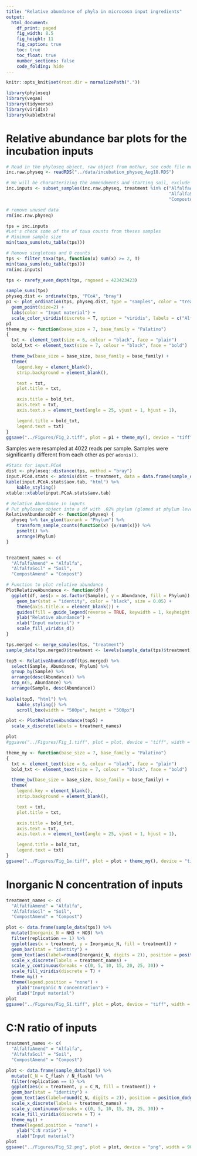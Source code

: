 ```yaml
---
title: "Relative abundance of phyla in microcosm input ingredients"
output:
  html_document:
    df_print: paged
    fig_width: 8.5
    fig_height: 11
    fig_caption: true
    toc: true
    toc_float: true
    number_sections: false
    code_folding: hide
---
```

```r
knitr::opts_knit$set(root.dir = normalizePath("."))
```
```r
library(phyloseq)
library(vegan)
library(tidyverse)
library(viridis)
library(kableExtra)
```
# Relative abundance bar plots for the incubation inputs
```r
# Read in the phyloseq object, raw object from mothur, see code file mothur_to_phyloseq.R
inc.raw.physeq <- readRDS("../data/incubation_physeq_Aug18.RDS")

# We will be characterizing the ammendments and starting soil, exclude all else
inc.inputs <- subset_samples(inc.raw.physeq, treatment %in% c("AlfalfaAmend", 
                                                              "AlfalfaSoil",
                                                              "CompostAmend"))

# remove unused data
rm(inc.raw.physeq)
```
```r
tps = inc.inputs
#Let's check some of the of taxa counts from theses samples
# Minimum sample size
min(taxa_sums(otu_table(tps)))
```
```r
# Remove singletons and 0 counts
tps <- filter_taxa(tps, function(x) sum(x) >= 2, T)
min(taxa_sums(otu_table(tps)))
rm(inc.inputs)
```
```r
tps <- rarefy_even_depth(tps, rngseed = 423423423) 
```
```r
sample_sums(tps)
physeq.dist <- ordinate(tps, "PCoA", "bray")
p1 <- plot_ordination(tps, physeq.dist, type = "samples", color = "treatment") +
  geom_point(size=2) +
  labs(color = "Input material") +
  scale_color_viridis(discrete = T, option = "viridis", labels = c("Alfalfa", "Soil", "Compost")) + ggplot2::theme_bw()
p1
theme_my <- function(base_size = 7, base_family = "Palatino")
{
  txt <- element_text(size = 6, colour = "black", face = "plain")
  bold_txt <- element_text(size = 7, colour = "black", face = "bold")

  theme_bw(base_size = base_size, base_family = base_family) +
  theme(
    legend.key = element_blank(), 
    strip.background = element_blank(), 

    text = txt, 
    plot.title = txt, 

    axis.title = bold_txt, 
    axis.text = txt,
    axis.text.x = element_text(angle = 25, vjust = 1, hjust = 1),

    legend.title = bold_txt, 
    legend.text = txt) 
}
ggsave("../Figures/Fig_2.tiff", plot = p1 + theme_my(), device = "tiff", width = 90, height = 90, units = "mm", dpi = 500)
```

Samples were resampled at 4022 reads per sample. Samples were significantly different from each other as per `adonis()`.

```r
#Stats for input.PCoA
dist <- phyloseq::distance(tps, method = "bray")
input.PCoA.stats <- adonis(dist ~ treatment, data = data.frame(sample_data(tps)))
kable(input.PCoA.stats$aov.tab, "html") %>%
    kable_styling()
xtable::xtable(input.PCoA.stats$aov.tab)
```
```r
# Relative Abundance in inputs
# Put phyloseq object into a df with .02% phylum (glomed at phylum level)
RelativeAbundanceDf <- function(physeq) {
  physeq %>% tax_glom(taxrank = "Phylum") %>% 
    transform_sample_counts(function(x) {x/sum(x)}) %>% 
    psmelt() %>% 
    arrange(Phylum)
}


treatment_names <- c(
  "AlfalfaAmend" = "Alfalfa",
  "AlfalfaSoil" = "Soil",
  "CompostAmend" = "Compost")

# Function to plot relative abundance
PlotRelativeAbundance <- function(df) {
  ggplot(df, aes(x = as.factor(Sample), y = Abundance, fill = Phylum)) +
    geom_bar(stat = "identity", color = "black", size = 0.05) +
    theme(axis.title.x = element_blank()) + 
    guides(fill = guide_legend(reverse = TRUE, keywidth = 1, keyheight = 1)) + 
    ylab("Relative abundance") +
    xlab("Input material") +
    scale_fill_viridis_d()
}

tps.merged <- merge_samples(tps, "treatment")
sample_data(tps.merged)$treatment <- levels(sample_data(tps)$treatment)

top5 <- RelativeAbundanceDf(tps.merged) %>%
  select(Sample, Abundance, Phylum) %>%
  group_by(Sample) %>%
  arrange(desc(Abundance)) %>%
  top_n(5, Abundance) %>%
  arrange(Sample, desc(Abundance))
  
kable(top5, "html") %>%
    kable_styling() %>%
    scroll_box(width = "500px", height = "500px")  
```
```r
plot <- PlotRelativeAbundance(top5) +
  scale_x_discrete(labels = treatment_names) 

plot
#ggsave("../Figures/Fig_1.tiff", plot = plot, device = "tiff", width = 90, height = 180, units = "mm", dpi = 500)
```
```r
theme_my <- function(base_size = 7, base_family = "Palatino")
{
  txt <- element_text(size = 6, colour = "black", face = "plain")
  bold_txt <- element_text(size = 7, colour = "black", face = "bold")

  theme_bw(base_size = base_size, base_family = base_family) +
  theme(
    legend.key = element_blank(), 
    strip.background = element_blank(), 

    text = txt, 
    plot.title = txt, 

    axis.title = bold_txt, 
    axis.text = txt,
    axis.text.x = element_text(angle = 25, vjust = 1, hjust = 1),

    legend.title = bold_txt, 
    legend.text = txt) 
}
ggsave("../Figures/Fig_1a.tiff", plot = plot + theme_my(), device = "tiff", width = 90, height = 90, units = "mm", dpi = 500)
```
# Inorganic N concentration of inputs
```r
treatment_names <- c(
  "AlfalfaAmend" = "Alfalfa",
  "AlfalfaSoil" = "Soil",
  "CompostAmend" = "Compost")

plot <- data.frame(sample_data(tps)) %>%
  mutate(Inorganic_N = NH3 + NO3) %>%
  filter(replication == 1) %>%
  ggplot(aes(x = treatment, y = Inorganic_N, fill = treatment)) +
  geom_bar(stat = "identity") +
  geom_text(aes(label=round(Inorganic_N, digits = 2)), position = position_dodge(width=0.9), vjust=-0.25, size = 2) +
  scale_x_discrete(labels = treatment_names) +
  scale_y_continuous(breaks = c(0, 5, 10, 15, 20, 25, 30)) +
  scale_fill_viridis(discrete = T) +
  theme_my() +
  theme(legend.position = "none") + 
    ylab("Inorganic N concentration") +
    xlab("Input material")
plot
ggsave("../Figures/Fig_S1.tiff", plot = plot, device = "tiff", width = 90, height = 90, units = "mm", dpi = 500)
```
# C:N ratio of inputs
```r
treatment_names <- c(
  "AlfalfaAmend" = "Alfalfa",
  "AlfalfaSoil" = "Soil",
  "CompostAmend" = "Compost")

plot <- data.frame(sample_data(tps)) %>%
  mutate(C_N = C_flash / N_flash) %>%
  filter(replication == 1) %>%
  ggplot(aes(x = treatment, y = C_N, fill = treatment)) +
  geom_bar(stat = "identity") +
  geom_text(aes(label=round(C_N, digits = 2)), position = position_dodge(width=0.9), vjust=-0.25, size = 2) +
  scale_x_discrete(labels = treatment_names) +
  scale_y_continuous(breaks = c(0, 5, 10, 15, 20, 25, 30)) +
  scale_fill_viridis(discrete = T) +
  theme_my() +
  theme(legend.position = "none") + 
    ylab("C:N ratio") +
    xlab("Input material")
plot
ggsave("../Figures/Fig_S2.png", plot = plot, device = "png", width = 90, height = 90, units = "mm", dpi = 500)
```

